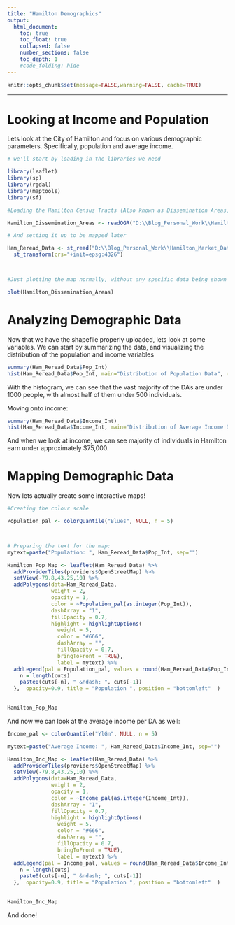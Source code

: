 ```yaml
---
title: "Hamilton Demographics"
output:
  html_document:
    toc: true
    toc_float: true
    collapsed: false
    number_sections: false
    toc_depth: 1
    #code_folding: hide
---
```


```r
knitr::opts_chunk$set(message=FALSE,warning=FALSE, cache=TRUE)
```
---

# Looking at Income and Population 

Lets look at the City of Hamilton and focus on various demographic parameters. Specifically, population and average income. 

```r

# we'll start by loading in the libraries we need

library(leaflet)
library(sp)
library(rgdal)
library(maptools)
library(sf)

#Loading the Hamilton Census Tracts (Also known as Dissemination Areas, or "DA's")

Hamilton_Dissemination_Areas <- readOGR("D:\\Blog_Personal_Work\\Hamilton_Market_Data\\Hamilton_Census_Layers.shp")

# And setting it up to be mapped later 

Ham_Reread_Data <- st_read("D:\\Blog_Personal_Work\\Hamilton_Market_Data\\Hamilton_Census_Layers.shp") %>% 
  st_transform(crs="+init=epsg:4326")



#Just plotting the map normally, without any specific data being shown

plot(Hamilton_Dissemination_Areas)

```

# Analyzing Demographic Data

Now that we have the shapefile properly uploaded, lets look at some variables. We can start by summarizing the data, and visualizing the distribution of the population and income variables 

```r
summary(Ham_Reread_Data$Pop_Int)
hist(Ham_Reread_Data$Pop_Int, main="Distribution of Population Data", xlab = "Population Count")
```

With the histogram, we can see that the vast majority of the DA's are under 1000 people, with almost half of them under 500 individuals.



Moving onto income: 
```r
summary(Ham_Reread_Data$Income_Int)
hist(Ham_Reread_Data$Income_Int, main="Distribution of Average Income Data", xlab = "Average Income ($)")

```

And when we look at income, we can see majority of individuals in Hamilton earn under approximately $75,000. 

# Mapping Demographic Data 


Now lets actually create some interactive maps! 

```r



#Creating the colour scale 

Population_pal <- colorQuantile("Blues", NULL, n = 5)



# Preparing the text for the map:
mytext=paste("Population: ", Ham_Reread_Data$Pop_Int, sep="")

Hamilton_Pop_Map <- leaflet(Ham_Reread_Data) %>% 
  addProviderTiles(providers$OpenStreetMap) %>%
  setView(-79.8,43.25,10) %>%
  addPolygons(data=Ham_Reread_Data,
              weight = 2,
              opacity = 1,
              color = ~Population_pal(as.integer(Pop_Int)),
              dashArray = "1",
              fillOpacity = 0.7,
              highlight = highlightOptions(
                weight = 5,
                color = "#666",
                dashArray = "",
                fillOpacity = 0.7,
                bringToFront = TRUE),
                label = mytext) %>%
  addLegend(pal = Population_pal, values = round(Ham_Reread_Data$Pop_Int,0), labFormat = function(type, cuts, p) {
    n = length(cuts)
    paste0(cuts[-n], " &ndash; ", cuts[-1])
  },  opacity=0.9, title = "Population ", position = "bottomleft"  )
    

Hamilton_Pop_Map

```

And now we can look at the average income per DA as well: 


```R

Income_pal <- colorQuantile("YlGn", NULL, n = 5)

mytext=paste("Average Income: ", Ham_Reread_Data$Income_Int, sep="")

Hamilton_Inc_Map <- leaflet(Ham_Reread_Data) %>% 
  addProviderTiles(providers$OpenStreetMap) %>%
  setView(-79.8,43.25,10) %>%
  addPolygons(data=Ham_Reread_Data,
              weight = 2,
              opacity = 1,
              color = ~Income_pal(as.integer(Income_Int)),
              dashArray = "1",
              fillOpacity = 0.7,
              highlight = highlightOptions(
                weight = 5,
                color = "#666",
                dashArray = "",
                fillOpacity = 0.7,
                bringToFront = TRUE),
                label = mytext) %>%
  addLegend(pal = Income_pal, values = round(Ham_Reread_Data$Income_Int,0), labFormat = function(type, cuts, p) {
    n = length(cuts)
    paste0(cuts[-n], " &ndash; ", cuts[-1])
  },  opacity=0.9, title = "Population ", position = "bottomleft"  )
    

Hamilton_Inc_Map


```

And done! 





